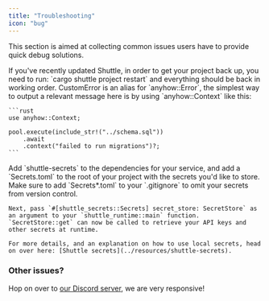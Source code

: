 ```yaml
---
title: "Troubleshooting"
icon: "bug"
---
```


This section is aimed at collecting common issues users have to provide quick debug solutions.

<AccordionGroup>
  <Accordion title="I've updated Shuttle and my project isn't working anymore.">
    If you've recently updated Shuttle, in order to get your project back up, you need to run:
    `cargo shuttle project restart` and everything should be back in working order.
  </Accordion>
  <Accordion title="How can I return custom errors with Shuttle?">
    CustomError is an alias for `anyhow::Error`, the simplest way to output a relevant message here is by using `anyhow::Context` like this:

    ```rust
    use anyhow::Context;

    pool.execute(include_str!("../schema.sql"))
        .await
        .context("failed to run migrations")?;
    ```
  </Accordion>
  <Accordion title="How can I handle environment variables?">
    Add `shuttle-secrets` to the dependencies for your service, and add a `Secrets.toml` to the root of your project with the secrets you'd like to store. Make sure to add `Secrets*.toml` to your `.gitignore` to omit your secrets from version control.

    Next, pass `#[shuttle_secrets::Secrets] secret_store: SecretStore` as an argument to your `shuttle_runtime::main` function. `SecretStore::get` can now be called to retrieve your API keys and other secrets at runtime.

    For more details, and an explanation on how to use local secrets, head on over here: [Shuttle secrets](../resources/shuttle-secrets).
  </Accordion>
</AccordionGroup>

### Other issues?

Hop on over to [our Discord server](https://github.com/shuttle-hq/shuttle), we are very responsive!

